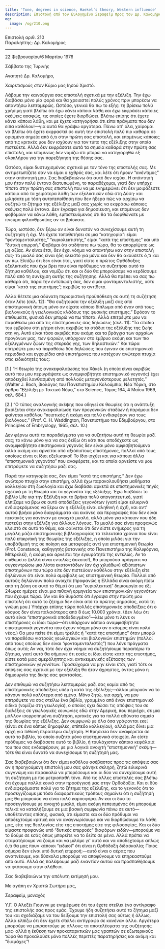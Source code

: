 ```yaml
---
title: 'Tone, degrees in science, Haekel’s theory, Western influence'
description: Επιστολή από τον Ευλογημένο Σεραφείμ προς τον Δρ. Καλομήρο.
og:
  image: /og/210.png
---
```


<div style={{textAlign:'right', fontFamily:'monospace'}}>Επιστολή αριθ. 210</div>
<div style={{textAlign:'left', fontFamily:'monospace'}}>Παραλήπτης: Δρ. Καλομήρος</div>

---

22 Φεβρουαρίου/6 Μαρτίου 1976

Σάββατο της Τυρινής

Αγαπητέ Δρ. Καλομήρο,

Χαιρετισμούς στον Κύριο μας Ιησού Χριστό.

Λάβαμε την καινούργια σας επιστολή σχετικά με την εξέλιξη. Την έχω διαβάσει μόνο μία φορά και θα χρειαστεί πολύς χρόνος πριν μπορέσω να απαντήσω λεπτομερώς. Ωστόσο, γενικά θα πω το εξής: τη βρίσκω πολύ χρήσιμη γιατί βλέπω ότι έχω κάνει κάποια λάθη και έχω εκφράσει κάποιες σκέψεις ασαφώς, τις οποίες έχετε διορθώσει. Βλέπω επίσης ότι έχετε κάνει κάποια λάθη, και με έχετε κατηγορήσει ότι είπα πράγματα που δεν είπα καθόλου!—για αυτά θα γράψω αργότερα. Πάνω απ' όλα, χαίρομαι να βλέπω ότι έχετε εκφραστεί σε αυτή την επιστολή πολύ πιο καθαρά σε ορισμένα σημεία από ό,τι στην πρώτη σας επιστολή, και επομένως κάποιες από τις κριτικές μου δεν ισχύουν για τον τύπο της εξέλιξης στην οποία πιστεύετε. Αλλά δεν εκφράσατε αυτά τα σημεία καθαρά στην πρώτη σας επιστολή, και επομένως δεν νομίζω ότι μπορώ να κατηγορηθώ εξ ολοκλήρου για την παρεξήγηση της θέσης σας.

Ωστόσο, είμαι δυστυχισμένος σχετικά με τον τόνο της επιστολής σας. Με αντιμετωπίζετε σαν να είμαι ο εχθρός σας, και λέτε ότι ήμουν “ανέντιμος” στην απάντησή μου. Σας διαβεβαιώνω ότι αυτό δεν ισχύει. Η απάντησή μου ήταν πολύ έντονα διατυπωμένη, το παραδέχομαι, γιατί δεν υπήρχε τίποτα στην πρώτη σας επιστολή που να με ενημερώνει ότι δεν μοιράζεστε κάποια από τα χειρότερα λάθη των εξελικτικών εδώ στη Δύση· και μιλήσατε με τόση αυτοπεποίθηση που δεν ήξερα πώς να αρχίσω να συζητώ το ζήτημα της εξέλιξης μαζί σας χωρίς να εκφράσω κάποιες σκέψεις πολύ έντονα. Δεν έγραφα για δημοσίευση, και επομένως δεν φοβόμουν να κάνω λάθη, εμπιστευόμενος ότι θα τα διορθώνατε με πνεύμα φιλανθρωπίας αν τα βρίσκατε.

Τώρα, ωστόσο, δεν ξέρω αν είναι δυνατόν να συνεχίσουμε αυτή τη συζήτηση ή όχι. Με έχετε τοποθετήσει σε μια “κατηγορία”: είμαι “φονταμενταλιστής,” “κυριολεκτιστής,” είμαι “κατά της επιστήμης” και υπό “δυτική επιρροή.” Φοβάμαι ότι οτιδήποτε πω τώρα, θα το απορρίψετε ως μη αξίας. Αν είναι έτσι, δεν έχει νόημα να απαντήσω καν στην επιστολή σας· το μυαλό σας είναι ήδη κλειστό για μένα και δεν θα ακούσετε ό,τι και αν πω. Ελπίζω ότι δεν είναι έτσι, γιατί είστε ο πρώτος Ορθόδοξος εξελικτικός που έχω βρει που είναι πρόθυμος να συζητήσει αυτό το ζήτημα καθόλου, και νομίζω ότι και οι δύο θα μπορούσαμε να κερδίσουμε πολύ από τη συνέχιση αυτής της συζήτησης. Αλλά θα πρέπει να σας πω καθαρά ότι, παρά την εντύπωσή σας, δεν είμαι φονταμενταλιστής, ούτε είμαι “κατά της επιστήμης”; ακριβώς το αντίθετο.

Αλλά θέτετε μια αδύνατη περιοριστική προϋπόθεση σε αυτή τη συζήτηση όταν λέτε (σελ. 12): “Θα συζητούσα την εξέλιξη μαζί σας από επιστημονική άποψη μόνο αν είχατε κάποιο δίπλωμα από έναν από τους βιολογικούς ή γεωλογικούς κλάδους της φυσικής επιστήμης.” Εφόσον το επιθυμείτε, φυσικά δεν μπορώ να πω τίποτα. Αλλά επιτρέψτε μου να παραθέσω μία από τις επιστημονικές σας δηλώσεις (σελ. 11): “Τα στάδια του εμβρύου στη μήτρα είναι ακριβώς τα στάδια της εξέλιξης της ζωής στη γη. Αυτό είναι τόσο ακριβές που ακόμη και τα βράγχια των αρχαίων προγόνων μας, των ψαριών, υπάρχουν στο έμβρυο ακόμη και των πιο εξελιγμένων ζώων της στερεάς γης, των θηλαστικών.” Και τώρα επιτρέψτε μου να παραθέσω δύο δηλώσεις που έγιναν σε επιστημονικά περιοδικά και εγχειρίδια από επιστήμονες που κατέχουν ανώτερα πτυχία στις ειδικότητές τους:

[1.] “Η θεωρία της ανακεφαλαίωσης του Χάκελ (η οποία είναι ακριβώς αυτό που μου περιγράψατε ως αναμφισβήτητο επιστημονικό γεγονός) έχει αποδειχθεί λανθασμένη από πολλούς μεταγενέστερους μελετητές.” (Walter J. Boch, βιολόγος του Πανεπιστημίου Κολούμπια, Νέα Υόρκη, στο άρθρο “Εξέλιξη με Τακτικό Νόμο,” στο Science, Τόμος 164, 4 Μαΐου 1969, σελ. 684.)

[2.] “Ο τύπος αναλογικής σκέψης που οδηγεί σε θεωρίες ότι η ανάπτυξη βασίζεται στην ανακεφαλαίωση των προγονικών σταδίων ή παρόμοια δεν φαίνεται καθόλου “πειστικός ή ακόμη και πολύ ενδιαφέρον για τους βιολόγους.” (Prof. С. H. Waddington, Πανεπιστήμιο του Εδιμβούργου, στο Principles of Embryology, 1965, σελ. 10.)

Δεν φέρνω αυτά τα παραδείγματα για να συζητήσω αυτή τη θεωρία μαζί σας; το κάνω μόνο για να σας δείξω ότι κάτι που αποδέχεστε ως αναμφισβήτητο επιστημονικό γεγονός δεν είναι μόνο αμφισβητούμενο αλλά ακόμη και αρνείται από αξιόπιστους επιστήμονες, πολλοί από τους οποίους είναι οι ίδιοι εξελικτικοί! Το ίδιο ισχύει και για κάποια άλλα “επιστημονικά γεγονότα” που αναφέρετε, και τα οποία αρνείστε να μου επιτρέψετε να συζητήσω μαζί σας.

Παρά την κατηγορία σας, δεν είμαι “κατά της επιστήμης.” Δεν έχω ανώτερο πτυχίο στην επιστήμη, αλλά έχω παρακολουθήσει μαθήματα κολλεγίου στη ζωολογία και έχω διαβάσει αρκετά σε επιστημονικές πηγές σχετικά με τη θεωρία και τα γεγονότα της εξέλιξης. Έχω διαβάσει το βιβλίο Life για την Εξέλιξη και το βρήκα πολύ απογοητευτικό, γιατί ελπίζαμε να βρω σε αυτό αποδείξεις γεγονότων (γιατί είμαι ειλικρινά ενδιαφερόμενος να ξέρω αν η εξέλιξη είναι αληθινή ή όχι!), και αντ' αυτού βρήκα μόνο διαγράμματα και εικόνες και περιγραφές που δεν είναι πειστικές για κανέναν με ανοιχτό μυαλό, αλλά μόνο για κάποιον που ήδη πιστεύει στην εξέλιξη για άλλους λόγους. Το μυαλό σας είναι προφανώς κλειστό σε αυτό το θέμα, και φαίνεται ότι δεν είστε ενήμερος για τη μεγάλη μάζα επιστημονικής βιβλιογραφίας τα τελευταία χρόνια που είναι πολύ επικριτική της θεωρίας της εξέλιξης, η οποία μιλάει για την υποβάθμισή της σε ποίηση και μεταφορές αντί για επιστημονική θεωρία (Prof. Constance, καθηγητής βοτανικής στο Πανεπιστήμιο της Καλιφόρνια, Μπέρκλεϊ), ή ακόμη και αρνείται την εγκυρότητά της εντελώς. Αν το επιθυμείτε (αλλά είναι εντελώς άσκοπο!), θα μπορούσα πράγματι να συγκεντρώσω μια λίστα εκατοντάδων (αν όχι χιλιάδων) αξιόπιστων επιστημόνων που τώρα είτε δεν πιστεύουν καθόλου στην εξέλιξη είτε δηλώνουν ότι είναι πολύ αμφίβολη ως επιστημονική θεωρία. Πολλοί από αυτούς δηλώνουν πολύ ανοιχτά (προφανώς η Ελλάδα είναι ακόμη πίσω από τη Δύση σε αυτό το θέμα) ότι μια “κυριολεκτική” δημιουργία σε έξι 24ωρες ημέρες είναι μια πιθανή ερμηνεία των επιστημονικών γεγονότων που έχουμε τώρα. (Αν και θα θυμάστε ότι έγραψα στην πρώτη μου επιστολή ότι αυτό το ζήτημα δεν είναι από τα πρώτης σημασίας, κατά τη γνώμη μου.) Υπάρχει επίσης τώρα πολλές επιστημονικές αποδείξεις ότι ο κόσμος δεν είναι παλαιότερος από 8 έως 10.000 χρόνια. (Δεν λέω ότι αυτό είναι “επιστημονικά αποδεδειγμένο”—λέω μόνο τι λένε οι επιστήμονες οι ίδιοι τώρα—ότι υπάρχουν κάποια αναμφισβήτητα επιστημονικά γεγονότα που έχουν νόημα μόνο αν ο κόσμος είναι πολύ νέος.) Θα μου πείτε ότι είμαι τρελός ή “κατά της επιστήμης” όταν μπορώ να παραθέσω γιατρούς γεωλογικών και βιολογικών επιστημών (πολλοί από τους οποίους δεν είναι “φονταμενταλιστές”) που λένε πράγματα όπως αυτά; Αν ναι, τότε δεν έχει νόημα να συζητήσουμε περαιτέρω το ζήτημα, γιατί αυτό θα σήμαινε ότι εσείς οι ίδιοι είστε κατά της επιστήμης, είστε κατά μιας αμερόληπτης και αντικειμενικής εξέτασης των επιστημονικών γεγονότων. Προσεύχομαι να μην είναι έτσι, γιατί τότε οι απόψεις σας σχετικά με την εξέλιξη θα ήταν άχρηστες, όντας μόνο η δημιουργία της δικής σας φαντασίας.

Δεν επιθυμώ να συζητήσω λεπτομερώς μαζί σας καμία από τις επιστημονικές αποδείξεις υπέρ ή κατά της εξέλιξης—άλλοι μπορούν να το κάνουν πολύ καλύτερα από εμένα. Μόνο ζητώ, για αρχή, να μου επιτρέψετε να σας στείλω ένα βιβλίο, γραμμένο από έναν επιστημονικό ειδικό (νομίζω στη γεωλογία), ο οποίος έχει δώσει τις απόψεις του σε διαλέξεις σε γεωλογικές κοινωνίες εδώ στην Αμερική, που περιέχει, σε μια μάλλον ισορροπημένη συζήτηση, κριτικές για τα πολλά αδύνατα σημεία της θεωρίας της εξέλιξης. Δεν συμφωνώ με όλα όσα γράφονται εκεί (είναι σε ένα κάπως δημοφιλές, επίπεδο κολλεγίου), αλλά μας δίνει μια αρχή για πιθανή περαιτέρω συζήτηση. Η θρησκεία δεν αναφέρεται σε αυτό το βιβλίο, το οποίο συζητά μόνο επιστημονικά στοιχεία. Αν είστε πρόθυμος να διαβάσετε αυτό το βιβλίο, ή τουλάχιστον κάποια κεφάλαιά του που σας ενδιαφέρουν, με μια λογικά ανοιχτή “επιστημονική” σκέψη—τότε θα είναι δυνατό να συνεχίσουμε τη συζήτησή μας.

Σας διαβεβαιώνω ότι δεν είμαι καθόλου ασέβαστος προς τις απόψεις σας· αν η προηγούμενη επιστολή μου σας φάνηκε σκληρή, ζητώ ειλικρινά συγγνώμη και παρακαλώ να μπορέσουμε και οι δύο να συνεχίσουμε αυτή τη συζήτηση με πιο μετριοπαθή τόνο. Από τις άλλες επιστολές σας βλέπω ότι έχουμε πολλά κοινά στην προσέγγισή μας στην Ορθοδοξία. Και οι δύο ενδιαφερόμαστε πολύ για το ζήτημα της εξέλιξης, και το γεγονός ότι το προσεγγίζουμε με τόσο διαφορετικούς τρόπους σημαίνει ότι η συζήτησή μας θα μπορούσε να είναι πολύ καρποφόρα. Αν και οι δύο το προσεγγίσουμε με ανοιχτό μυαλό, είμαι ακόμη πεπεισμένος ότι μπορούμε τελικά να καταλήξουμε σε μια βασική συμφωνία πάνω σε αυτό—υποθέτοντας επίσης, φυσικά, ότι είμαστε και οι δύο πρόθυμοι να αποδεχτούμε κριτική και να αναγνωρίσουμε και να διορθώσουμε τα λάθη μας, είτε της θεολογίας είτε της επιστήμης είτε της φιλοσοφίας. Και οι δύο είμαστε προφανώς υπό “δυτικές επιρροές” διαφόρων ειδών—μπορούμε να το δούμε σε εσάς όπως μπορείτε να το δείτε σε μένα. Αλλά πρέπει να σταματήσουμε να ζούμε και να μιλάμε γι' αυτό και να αποδεχτούμε απλώς ό,τι θα μας πουν κάποιοι “ειδικοί” ότι είναι η Ορθόδοξη διδασκαλία; Ποιος σήμερα δεν είναι υπό δυτική επιρροή;—αυτό είναι ο αέρας που αναπνέουμε, και δύσκολα μπορούμε να αποφύγουμε να επηρεαστούμε από αυτό. Αλλά ας παλέψουμε μαζί εναντίον αυτού και προσπαθήσουμε να φτάσουμε στην αλήθεια.

Σας διαβεβαιώνω την απόλυτη εκτίμησή μου.

Με αγάπη εν Χριστώ Σωτήρα μας,

Σεραφείμ, μοναχός

Υ.Γ. Ο Αλεξέι Γιουνγκ με ενημέρωσε ότι του έχετε στείλει ένα αντίγραφο της επιστολής σας προς εμάς. Έχουμε ήδη συζητήσει αυτό το ζήτημα μαζί του και σχεδιάζαμε να του δείξουμε την επιστολή σας ούτως ή άλλως. Αλλά ελπίζω ότι δεν έχετε στείλει αντίγραφο σε κανέναν άλλο. Αργότερα μπορούμε να μοιραστούμε με άλλους τα αποτελέσματα της συζήτησής μας· αλλά η έκθεση των προκαταρκτικών μας γραπτών σε εξωτερικούς τώρα θα προκαλούσε μόνο πολλές περιττές παρατηρήσεις και ακόμη και “διαμάχες”!
